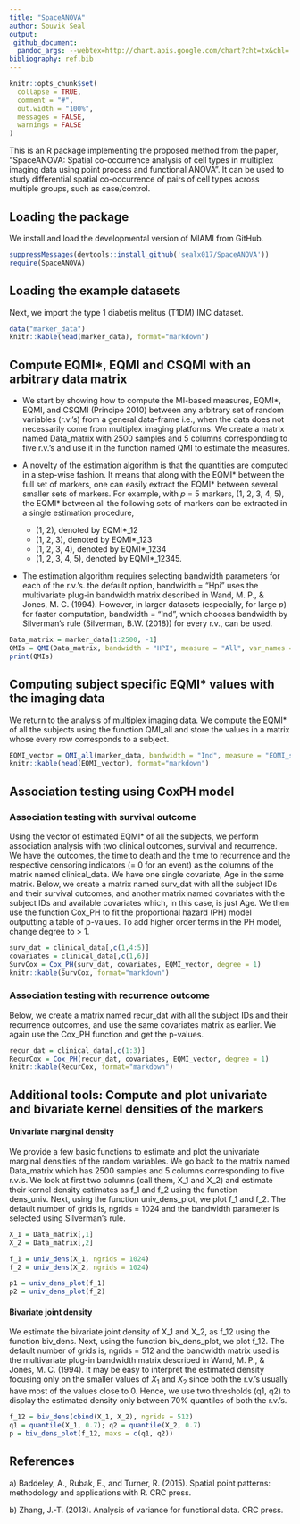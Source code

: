 ```yaml
---
title: "SpaceANOVA"
author: Souvik Seal
output: 
 github_document: 
  pandoc_args: --webtex=http://chart.apis.google.com/chart?cht=tx&chl=
bibliography: ref.bib
---
```


```r
knitr::opts_chunk$set(
  collapse = TRUE,
  comment = "#",
  out.width = "100%",
  messages = FALSE,
  warnings = FALSE
)
```

This is an R package implementing the proposed method from the paper, "SpaceANOVA: Spatial co-occurrence analysis of cell types in multiplex imaging data using point
process and functional ANOVA". It can be used to study differential spatial co-occurrence of pairs of cell types across multiple groups, such as case/control.

## Loading the package

We install and load the developmental version of MIAMI from GitHub.

```r

suppressMessages(devtools::install_github('sealx017/SpaceANOVA'))
require(SpaceANOVA)

```

## Loading the example datasets

Next, we import the type 1 diabetis melitus (T1DM) IMC dataset.

```r

data("marker_data")
knitr::kable(head(marker_data), format="markdown")

```

## Compute EQMI\*, EQMI and CSQMI with an arbitrary data matrix

* We start by showing how to compute the MI-based measures, EQMI\*, EQMI, and CSQMI (Principe 2010) between any arbitrary set of random variables (r.v.'s) from a general data-frame i.e., when the data does not necessarily come from multiplex imaging platforms. We create a matrix named Data_matrix with 2500 samples and 5 columns corresponding to five r.v.'s and use it in the function named QMI to estimate the measures.


* A novelty of the estimation algorithm is that the quantities are computed in a step-wise fashion. It means that along with the EQMI\* between the full set of markers, one can easily extract the EQMI\* between several smaller sets of markers. For example, with $p$ = 5 markers, (1, 2, 3, 4, 5), the EQMI\* between all the following sets of markers can be extracted in a single estimation procedure,
    + (1, 2), denoted by EQMI*_12
    + (1, 2, 3), denoted by EQMI*_123
    + (1, 2, 3, 4), denoted by EQMI*_1234
    + (1, 2, 3, 4, 5), denoted by EQMI*_12345.

* The estimation algorithm requires selecting bandwidth parameters for each of the r.v.'s. the default option, bandwidth = "Hpi" uses the multivariate plug-in bandwidth matrix described in Wand, M. P., & Jones, M. C. (1994). However, in larger datasets (especially, for large $p$) for faster computation, bandwidth = "Ind", which chooses bandwidth by Silverman's rule (Silverman, B.W. (2018)) for every r.v., can be used. 


```r

Data_matrix = marker_data[1:2500, -1]
QMIs = QMI(Data_matrix, bandwidth = "HPI", measure = "All", var_names = T)
print(QMIs)

```

## Computing subject specific EQMI* values with the imaging data

We return to the analysis of multiplex imaging data. We compute the EQMI\* of all the subjects using the function QMI_all and store the values in a matrix whose every row corresponds to a subject. 

```r

EQMI_vector = QMI_all(marker_data, bandwidth = "Ind", measure = "EQMI_star", progress_bar = "False")
knitr::kable(head(EQMI_vector), format="markdown")

```

## Association testing using CoxPH model

### Association testing with survival outcome

Using the vector of estimated EQMI\* of all the subjects, we perform association analysis with two clinical outcomes, survival and recurrence. We have the outcomes, the time to death and the time to recurrence and the respective censoring indicators (= 0 for an event) as the columns of the matrix named clinical_data. We have one single covariate, Age in the same matrix. Below, we create a matrix named surv_dat with all the subject IDs and their survival outcomes, and another matrix named covariates with the subject IDs and available covariates which, in this case, is just Age. We then use the function Cox_PH to fit the proportional hazard (PH) model outputting a table of p-values. To add higher order terms in the PH model, change degree to > 1. 

```r

surv_dat = clinical_data[,c(1,4:5)]
covariates = clinical_data[,c(1,6)]
SurvCox = Cox_PH(surv_dat, covariates, EQMI_vector, degree = 1)
knitr::kable(SurvCox, format="markdown")

```

### Association testing with recurrence outcome

Below, we create a matrix named recur_dat with all the subject IDs and their recurrence outcomes, and use the same covariates matrix as earlier. We again use the Cox_PH function and get the p-values.

```r

recur_dat = clinical_data[,c(1:3)]
RecurCox = Cox_PH(recur_dat, covariates, EQMI_vector, degree = 1)
knitr::kable(RecurCox, format="markdown")

```

## Additional tools: Compute and plot univariate and bivariate kernel densities of the markers

#### Univariate marginal density

We provide a few basic functions to estimate and plot the univariate marginal densities of the random variables. We go back to the matrix named Data_matrix which has 2500 samples and 5 columns corresponding to five r.v.'s. We look at first two columns (call them, X_1 and X_2) and estimate their kernel density estimates as f_1 and f_2 using the function dens_univ. Next, using the function univ_dens_plot, we plot f_1 and f_2. The default number of grids is, ngrids = 1024 and the bandwidth parameter is selected using Silverman's rule.

```r

X_1 = Data_matrix[,1]
X_2 = Data_matrix[,2]  

f_1 = univ_dens(X_1, ngrids = 1024)
f_2 = univ_dens(X_2, ngrids = 1024)

p1 = univ_dens_plot(f_1)
p2 = univ_dens_plot(f_2)

```

#### Bivariate joint density

We estimate the bivariate joint density of X_1 and X_2, as f_12 using the function biv_dens. Next, using the function biv_dens_plot, we plot f_12. The default number of grids is, ngrids = 512 and the bandwidth matrix used is the multivariate plug-in bandwidth matrix described in Wand, M. P., & Jones, M. C. (1994). It may be easy to interpret the estimated density focusing only on the smaller values of $X_1$ and $X_2$ since both the r.v.'s usually have most of the values close to 0. Hence, we use two thresholds (q1, q2) to display the estimated density only between 70\% quantiles of both the r.v.'s. 

```r


f_12 = biv_dens(cbind(X_1, X_2), ngrids = 512)
q1 = quantile(X_1, 0.7); q2 = quantile(X_2, 0.7)
p = biv_dens_plot(f_12, maxs = c(q1, q2))


```


## References

a\) Baddeley, A., Rubak, E., and Turner, R. (2015). Spatial point patterns: methodology and applications with R. CRC press.

b\) Zhang, J.-T. (2013). Analysis of variance for functional data. CRC press.



